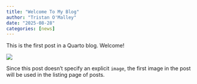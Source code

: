 ```yaml
---
title: "Welcome To My Blog"
author: "Tristan O'Malley"
date: "2025-08-28"
categories: [news]
---
```


This is the first post in a Quarto blog. Welcome!

![](thumbnail.jpg)

Since this post doesn't specify an explicit `image`, the first image in the post will be used in the listing page of posts.
